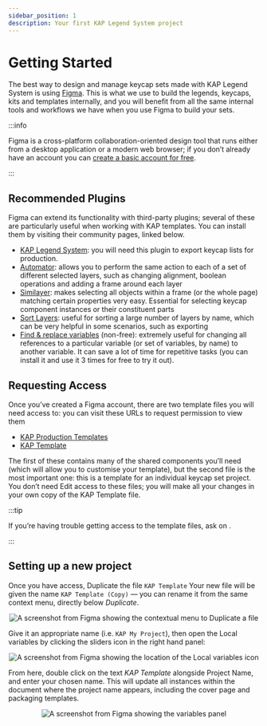 ```yaml
---
sidebar_position: 1
description: Your first KAP Legend System project
---
```



# Getting Started

The best way to design and manage keycap sets made with KAP Legend System is
using [Figma][figma]. This is what we use to build the legends, keycaps, kits
and templates internally, and you will benefit from all the same internal tools
and workflows we have when you use Figma to build your sets.

:::info

Figma is a cross-platform collaboration-oriented design tool that runs either
from a desktop application or a modern web browser; if you don’t already have an
account you can [create a basic account for free][figma-signup].

:::

## Recommended Plugins

Figma can extend its functionality with third-party plugins; several of these
are particularly useful when working with KAP templates. You can install them by
visiting their community pages, linked below.

- [KAP Legend System][figma-plugin-kap-legend-system]: you will need this plugin
  to export keycap lists for production.
- [Automator][figma-plugin-automator]: allows you to perform the same action to
  each of a set of different selected layers, such as changing alignment,
  boolean operations and adding a frame around each layer
- [Similayer][figma-plugin-similayer]: makes selecting all objects within a
  frame (or the whole page) matching certain properties very easy. Essential for
  selecting keycap component instances or their constituent parts
- [Sort Layers][figma-plugin-sort-layers]: useful for sorting a large number of
  layers by name, which can be very helpful in some scenarios, such as exporting
- [Find & replace variables][figma-plugin-find-replace-variables] (non-free):
  extremely useful for changing all references to a particular variable (or set
  of variables, by name) to another variable. It can save a lot of time for
  repetitive tasks (you can install it and use it 3 times for free to try it
  out).

## Requesting Access

Once you’ve created a Figma account, there are two template files you will need
access to: you can visit these URLs to request permission to view them

- [KAP Production Templates][kap-production-templates]
- [KAP Template][kap-template]

The first of these contains many of the shared components you’ll need (which
will allow you to customise your template), but the second file is the most
important one: this is a template for an individual keycap set project. You
don’t need Edit access to these files; you will make all your changes in your
own copy of the KAP Template file.

:::tip

If you’re having trouble getting access to the template files, ask on <DiscordLink />.

:::

## Setting up a new project

Once you have access, Duplicate the file `KAP Template` Your new file will be
given the name `KAP Template (Copy)` — you can rename it from the same context
menu, directly below _Duplicate_.

<p align="center">
  <img
    src={figmaDuplicateContextMenu}
    alt="A screenshot from Figma showing the contextual menu to Duplicate a file"
    width={390}
  />
</p>

Give it an appropriate name (i.e. `KAP My Project`), then open the Local
variables by clicking the sliders icon in the right hand panel:

<p align="center">
  <img
    src={figmaVariablesIcon}
    alt="A screenshot from Figma showing the location of the Local variables icon"
    width={259}
  />
</p>

From here, double click on the text _KAP Template_ alongside Project Name, and
enter your chosen name. This will update all instances within the document where
the project name appears, including the cover page and packaging templates.

<p align="center">
  <img
    src={figmaVariablesPanelProjectName}
    alt="A screenshot from Figma showing the variables panel"
    width={642}
  />
</p>

[figma]: https://www.figma.com
[figma-signup]: https://www.figma.com/signup
[figma-plugin-automator]: https://www.figma.com/community/plugin/950514102619019349
[figma-plugin-similayer]: https://www.figma.com/community/plugin/735733267883397781
[figma-plugin-sort-layers]: https://www.figma.com/community/plugin/767379414704079825
[figma-plugin-find-replace-variables]: https://www.figma.com/community/plugin/1415619314028200863
[figma-plugin-kap-legend-system]: https://www.figma.com/community/plugin/1499524134518548380/kap-legend-system
[kap-template]: https://www.figma.com/community/file/1499517785056133599/kap-template
[kap-production-templates]: https://www.figma.com/design/bj80AAmAjshh6CV8cr5fPC/KAP-Production-Templates?node-id=0-1&p=f&t=s0yzB7fzgUOm235y-0
